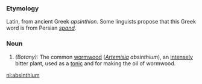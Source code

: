 ===Etymology===
Latin, from ancient Greek ''apsinthion''. Some linguists propose that this Greek word is from Persian ''[[spand]]''.

===Noun===
#''(Botany):'' The common [[wormwood]] (''[[Artemisia]] absinthium''), an [[intensely]] bitter plant, used as a [[tonic]] and for making the oil of wormwood.

[[nl:absinthium]]